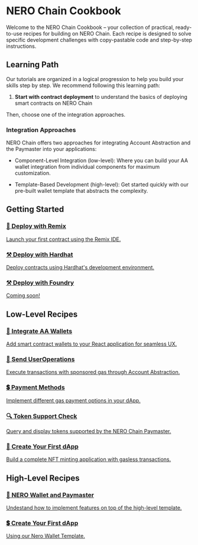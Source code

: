 

# NERO Chain Cookbook

Welcome to the NERO Chain Cookbook – your collection of practical, ready-to-use recipes for building on NERO Chain. Each recipe is designed to solve specific development challenges with copy-pastable code and step-by-step instructions.

## Learning Path

Our tutorials are organized in a logical progression to help you build your skills step by step. We recommend following this learning path:

1. **Start with contract deployment** to understand the basics of deploying smart contracts on NERO Chain

Then, choose one of the integration approaches.

### Integration Approaches

NERO Chain offers two approaches for integrating Account Abstraction and the Paymaster into your applications:

- Component-Level Integration (low-level): Where you can build your AA wallet integration from individual components for maximum customization.

- Template-Based Development (high-level): Get started quickly with our pre-built wallet template that abstracts the complexity.

## Getting Started

<div className="grid grid-cols-1 md:grid-cols-3 gap-4 mt-6 mb-6">
  <a href="/en/tutorials/first-contract/using-remix" className="bg-white dark:bg-gray-800 p-5 rounded-lg border border-gray-200 dark:border-gray-600 hover:border-blue-500 hover:shadow-md dark:hover:border-blue-400 transition-all no-underline text-current">
    <h3 className="text-lg font-semibold mb-2 text-center">
      <span className="text-blue-600 mr-2">🔗</span>
      Deploy with Remix
    </h3>
    <p className="text-gray-600 dark:text-gray-300 text-center">Launch your first contract using the Remix IDE.</p>
  </a>
  
  <a href="/en/tutorials/first-contract/using-hardhat" className="bg-white dark:bg-gray-800 p-5 rounded-lg border border-gray-200 dark:border-gray-600 hover:border-blue-500 hover:shadow-md dark:hover:border-blue-400 transition-all no-underline text-current">
    <h3 className="text-lg font-semibold mb-2 text-center">
      <span className="text-yellow-500 mr-2">⚒️</span>
      Deploy with Hardhat
    </h3>
    <p className="text-gray-600 dark:text-gray-300 text-center">Deploy contracts using Hardhat's development environment.</p>
  </a>

  <a href="" className="bg-white dark:bg-gray-800 p-5 rounded-lg border border-gray-200 dark:border-gray-600 hover:border-blue-500 hover:shadow-md dark:hover:border-blue-400 transition-all no-underline text-current">
    <h3 className="text-lg font-semibold mb-2 text-center">
      <span className="text-yellow-500 mr-2">⚒️</span>
      Deploy with Foundry
    </h3>
    <p className="text-gray-600 dark:text-gray-300 text-center">Coming soon!</p>
  </a>
</div>

## Low-Level Recipes

<div className="grid grid-cols-1 md:grid-cols-3 gap-5 mt-6">
  <a href="/en/tutorials/aa-wallet-integration" className="bg-gray-50 dark:bg-gray-900 p-5 rounded-lg border border-gray-200 dark:border-gray-800 hover:border-blue-500 hover:shadow-md dark:hover:border-blue-400 transition-all no-underline text-current">
    <h3 className="text-lg font-semibold mb-2 text-center">👛 Integrate AA Wallets</h3>
    <p className="text-sm text-gray-600 dark:text-gray-400 text-center">Add smart contract wallets to your React application for seamless UX.</p>
  </a>

  <a href="/en/tutorials/low-level/sending-ops" className="bg-gray-50 dark:bg-gray-900 p-5 rounded-lg border border-gray-200 dark:border-gray-800 hover:border-blue-500 hover:shadow-md dark:hover:border-blue-400 transition-all no-underline text-current">
    <h3 className="text-lg font-semibold mb-2 text-center">📨 Send UserOperations</h3>
    <p className="text-sm text-gray-600 dark:text-gray-400 text-center">Execute transactions with sponsored gas through Account Abstraction.</p>
  </a>

  <a href="/en/tutorials/low-level/types-payments" className="bg-gray-50 dark:bg-gray-900 p-5 rounded-lg border border-gray-200 dark:border-gray-800 hover:border-blue-500 hover:shadow-md dark:hover:border-blue-400 transition-all no-underline text-current">
    <h3 className="text-lg font-semibold mb-2 text-center">💲 Payment Methods</h3>
    <p className="text-sm text-gray-600 dark:text-gray-400 text-center">Implement different gas payment options in your dApp.</p>
  </a>

  <a href="/en/tutorials/low-level/checking-sup-tokens" className="bg-gray-50 dark:bg-gray-900 p-5 rounded-lg border border-gray-200 dark:border-gray-800 hover:border-blue-500 hover:shadow-md dark:hover:border-blue-400 transition-all no-underline text-current">
    <h3 className="text-lg font-semibold mb-2 text-center">🔍 Token Support Check</h3>
    <p className="text-sm text-gray-600 dark:text-gray-400 text-center">Query and display tokens supported by the NERO Chain Paymaster.</p>
  </a>

  <a href="/en/tutorials/low-level/create-first-dapp" className="bg-gray-50 dark:bg-gray-900 p-5 rounded-lg border border-gray-200 dark:border-gray-800 hover:border-blue-500 hover:shadow-md dark:hover:border-blue-400 transition-all no-underline text-current">
    <h3 className="text-lg font-semibold mb-2 text-center">🚀 Create Your First dApp</h3>
    <p className="text-sm text-gray-600 dark:text-gray-400 text-center">Build a complete NFT minting application with gasless transactions.</p>
  </a>
</div>

## High-Level Recipes

<div className="grid grid-cols-1 md:grid-cols-3 gap-5 mt-6">
  <a href="/en/tutorials/high-level/nero-wallet-architecture" className="bg-gray-50 dark:bg-gray-900 p-5 rounded-lg border border-gray-200 dark:border-gray-800 hover:border-blue-500 hover:shadow-md dark:hover:border-blue-400 transition-all no-underline text-current">
    <h3 className="text-lg font-semibold mb-2 text-center">👛 NERO Wallet and Paymaster</h3>
    <p className="text-sm text-gray-600 dark:text-gray-400 text-center">Undestand how to implement features on top of the high-level template.</p>
  </a>

  <a href="/en/tutorials/high-level/nero-wallet-template-quickstart" className="bg-gray-50 dark:bg-gray-900 p-5 rounded-lg border border-gray-200 dark:border-gray-800 hover:border-blue-500 hover:shadow-md dark:hover:border-blue-400 transition-all no-underline text-current">
    <h3 className="text-lg font-semibold mb-2 text-center">💲 Create Your First dApp</h3>
    <p className="text-sm text-gray-600 dark:text-gray-400 text-center">Using our Nero Wallet Template.</p>
  </a>
</div>



<PageFeedback path="/en/tutorials/index" />

